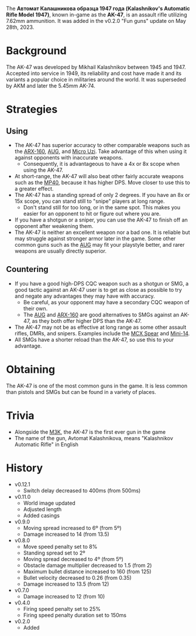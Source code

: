 The **Автомат Калашникова образца 1947 года (Kalashnikov's Automatic Rifle Model 1947)**, known in-game as the **AK-47**, is an assault rifle utilizing 7.62mm ammunition. It was added in the v0.2.0 "Fun guns" update on May 28th, 2023.

# Background
The AK-47 was developed by Mikhail Kalashnikov between 1945 and 1947. Accepted into service in 1949, its reliability and cost have made it and its variants a popular choice in militaries around the world. It was superseded by AKM and later the 5.45mm AK-74.

# Strategies
## Using
- The AK-47 has superior accuracy to other comparable weapons such as the [ARX-160](/weapons/guns/arx160), [AUG](/weapons/guns/aug), and [Micro Uzi](/weapons/guns/micro_uzi). Take advantage of this when using it against opponents with inaccurate weapons.
  - Consequently, it is advantageous to have a 4x or 8x scope when using the AK-47.
- At short-range, the AK-47 will also beat other fairly accurate weapons such as the [MP40](/weapons/guns/mp40), because it has higher DPS. Move closer to use this to a greater effect.
- The AK-47 has a standing spread of only 2 degrees. If you have an 8x or 15x scope, you can stand still to "snipe" players at long range.
  - Don't stand still for too long, or in the same spot. This makes you easier for an opponent to hit or figure out where you are.
- If you have a shotgun or a sniper, you can use the AK-47 to finish off an opponent after weakening them.
- The AK-47 is neither an excellent weapon nor a bad one. It is reliable but may struggle against stronger armor later in the game. Some other common guns such as the [AUG](/weapons/guns/aug) may fit your playstyle better, and rarer weapons are usually directly superior.

## Countering
- If you have a good high-DPS CQC weapon such as a shotgun or SMG, a good tactic against an AK-47 user is to get as close as possible to try and negate any advantages they may have with accuracy.
  - Be careful, as your opponent may have a secondary CQC weapon of their own.
  - The [AUG](/weapons/guns/aug) and [ARX-160](/weapons/guns/arx160) are good alternatives to SMGs against an AK-47, as they both offer higher DPS than the AK-47.
- The AK-47 may not be as effective at long range as some other assault rifles, DMRs, and snipers. Examples include the [MCX Spear](/weapons/guns/mcx_spear) and [Mini-14](/weapons/guns/mini14).
- All SMGs have a shorter reload than the AK-47, so use this to your advantage.

# Obtaining
The AK-47 is one of the most common guns in the game. It is less common than pistols and SMGs but can be found in a variety of places.

# Trivia
- Alongside the [M3K](/weapons/guns/m3k), the AK-47 is the first ever gun in the game
- The name of the gun, Avtomat Kalashnikova, means "Kalashnikov Automatic Rifle" in English

# History
- v0.12.1
  - Switch delay decreased to 400ms (from 500ms)
- v0.11.0
  - World image updated
  - Adjusted length
  - Added casings
- v0.9.0
  - Moving spread increased to 6º (from 5º)
  - Damage increased to 14 (from 13.5)
- v0.8.0
  - Move speed penalty set to 8%
  - Standing spread set to 2º
  - Moving spread decreased to 4º (from 5º)
  - Obstacle damage multiplier decreased to 1.5 (from 2)
  - Maximum bullet distance increased to 160 (from 125)
  - Bullet velocity decreased to 0.26 (from 0.35)
  - Damage increased to 13.5 (from 12)
- v0.7.0
  - Damage increased to 12 (from 10)
- v0.4.0
  - Firing speed penalty set to 25%
  - Firing speed penalty duration set to 150ms
- v0.2.0
  - Added
